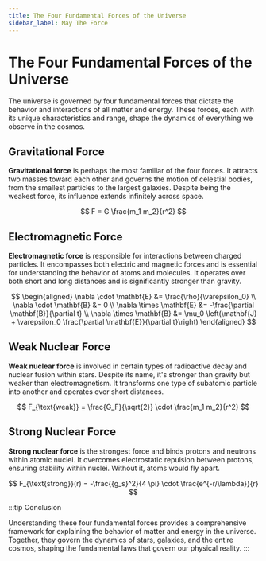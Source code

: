 ```yaml
---
title: The Four Fundamental Forces of the Universe
sidebar_label: May The Force
---
```


# The Four Fundamental Forces of the Universe

The universe is governed by four fundamental forces that dictate the behavior and interactions of all matter and energy. These forces, each with its unique characteristics and range, shape the dynamics of everything we observe in the cosmos.

## Gravitational Force

**Gravitational force** is perhaps the most familiar of the four forces. It attracts two masses toward each other and governs the motion of celestial bodies, from the smallest particles to the largest galaxies. Despite being the weakest force, its influence extends infinitely across space.

$$
F = G \frac{m_1 m_2}{r^2}
$$

## Electromagnetic Force

**Electromagnetic force** is responsible for interactions between charged particles. It encompasses both electric and magnetic forces and is essential for understanding the behavior of atoms and molecules. It operates over both short and long distances and is significantly stronger than gravity.

$$
\begin{aligned}
\nabla \cdot \mathbf{E} &= \frac{\rho}{\varepsilon_0} \\
\nabla \cdot \mathbf{B} &= 0 \\
\nabla \times \mathbf{E} &= -\frac{\partial \mathbf{B}}{\partial t} \\
\nabla \times \mathbf{B} &= \mu_0 \left(\mathbf{J} + \varepsilon_0 \frac{\partial \mathbf{E}}{\partial t}\right)
\end{aligned}
$$

## Weak Nuclear Force

**Weak nuclear force** is involved in certain types of radioactive decay and nuclear fusion within stars. Despite its name, it's stronger than gravity but weaker than electromagnetism. It transforms one type of subatomic particle into another and operates over short distances.

$$
F_{\text{weak}} = \frac{G_F}{\sqrt{2}} \cdot \frac{m_1 m_2}{r^2}
$$

## Strong Nuclear Force

**Strong nuclear force** is the strongest force and binds protons and neutrons within atomic nuclei. It overcomes electrostatic repulsion between protons, ensuring stability within nuclei. Without it, atoms would fly apart.

$$
F_{\text{strong}}(r) = -\frac{{g_s}^2}{4 \pi} \cdot \frac{e^{-r/\lambda}}{r}
$$

:::tip Conclusion

Understanding these four fundamental forces provides a comprehensive framework for explaining the behavior of matter and energy in the universe. Together, they govern the dynamics of stars, galaxies, and the entire cosmos, shaping the fundamental laws that govern our physical reality.
:::
